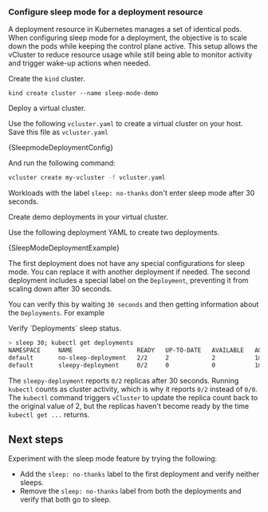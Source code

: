

### Configure sleep mode for a deployment resource

A deployment resource in Kubernetes manages a set of identical pods. When configuring sleep mode for a deployment, the objective is to scale down the pods while keeping the control plane active. This setup allows the vCluster to reduce resource usage while still being able to monitor activity and trigger wake-up actions when needed.

<Flow id="sleepmode-deployment-example" title="Sleep mode deployment example" description="This example demonstrates how to configure and manage sleep mode functionality in virtual clusters without using an agent.">

<Step>

Create the `kind` cluster.

```shell title="create kind cluster"
kind create cluster --name sleep-mode-demo
```

</Step>

<Step>
Deploy a virtual cluster.

Use the following `vcluster.yaml` to create a virtual cluster on your host. Save this file as `vcluster.yaml`

<CodeBlock title="vCluster config for auto sleep" language="yaml">{SleepmodeDeploymentConfig}</CodeBlock>

And run the following command:

```bash title="Create vCluster with autoSleep config"
vcluster create my-vcluster -f vcluster.yaml
```

Workloads with the label `sleep: no-thanks` don't enter sleep mode after 30 seconds.

</Step>

<Step>

Create demo deployments in your virtual cluster.

Use the following deployment YAML to create two deployments.

<CodeBlock title="Example deployments" language="yaml">{SleepModeDeploymentExample}</CodeBlock>

The first deployment does not have any special configurations for sleep mode. You can replace it with another deployment if needed. The second deployment includes a special label on the `Deployment`, preventing it from scaling down after 30 seconds.

You can verify this by waiting `30 seconds` and then getting information about the `Deployments`.  For example
</Step>

<Step>
Verify `Deployments` sleep status.

```bash title="deployment sleep check"
> sleep 30; kubectl get deployments
NAMESPACE     NAME                  READY   UP-TO-DATE   AVAILABLE   AGE
default       no-sleep-deployment   2/2     2            2           1m
default       sleepy-deployment     0/2     0            0           1m
```

The `sleepy-deployment` reports `0/2` replicas after 30 seconds. Running `kubectl` counts as cluster activity, which is why it reports `0/2` instead of `0/0`. The `kubectl` command triggers `vCluster` to update the replica count back to the original value of 2, but the replicas haven't become ready by the time `kubectl get ...` returns.

</Step>

</Flow>

## Next steps

Experiment with the sleep mode feature by trying the following:

 - Add the `sleep: no-thanks` label to the first deployment and verify neither sleeps.
 - Remove the `sleep: no-thanks` label from both the deployments and verify that both go to sleep.
